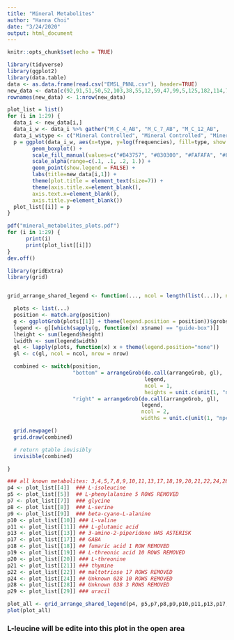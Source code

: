 ```yaml
---
title: "Mineral Metabolites"
author: "Hanna Choi"
date: "3/24/2020"
output: html_document
---
```


```r
knitr::opts_chunk$set(echo = TRUE)
```
```r
library(tidyverse)
library(ggplot2)
library(data.table)
data <- as.data.frame(read.csv("EMSL_PNNL.csv"), header=TRUE)
new_data <- data[c(92,91,51,50,52,103,38,55,12,59,47,99,5,125,182,114,7,27,56,57,76,62,132,111,106,173,201,121,81),]
rownames(new_data) <- 1:nrow(new_data)
```
```r
plot_list = list()
for (i in 1:29) {
  data_i <- new_data[i,]
  data_i_w <- data_i %>% gather("M_C_4_AB",	"M_C_7_AB",	"M_C_12_AB",	"M_C_14_AB",	"M_C_19_AB",	"M_C_30_AB",	"M_H_2_AB",	"M_H_2B",	"M_H_4_AB",	"M_H_11_AB",	"M_H_17_AB",	"M_H_26_AB",	"M_H_28_AB",	"M_H_30_AB",	"M_H_32_AB",	"M_H_34_AB",	"O_C_4_AB",	"O_C_12_AB",	"O_C_14_AB",	"O_C_19_AB",	"O_C_27_AB",	"O_C_34_AB",	"O_H_2_AB",	"O_H_4_AB",	"O_H_11_AB",	"O_H_17_AB",	"O_H_32_AB", key="type", value="frequencies")
  data_i_w$type <- c("Mineral Controlled", "Mineral Controlled", "Mineral Controlled", "Mineral Controlled", "Mineral Controlled", "Mineral Controlled", "Mineral Heated", "Mineral Heated", "Mineral Heated", "Mineral Heated", "Mineral Heated", "Mineral Heated", "Mineral Heated", "Mineral Heated", "Mineral Heated", "Mineral Heated", "Organic Controlled", "Organic Controlled", "Organic Controlled", "Organic Controlled", "Organic Controlled", "Organic Controlled", "Organic Heated", "Organic Heated", "Organic Heated", "Organic Heated", "Organic Heated")
  p = ggplot(data_i_w, aes(x=type, y=log(frequencies), fill=type, show.legend=FALSE)) +
        geom_boxplot() +
        scale_fill_manual(values=c("#B43757", "#830300", "#FAFAFA", "#808080")) +
        scale_alpha(range=c(.1, .1, .2, 1.)) +
        geom_point(show.legend = FALSE) +
        labs(title=new_data[i,1]) +
        theme(plot.title = element_text(size=7)) +
        theme(axis.title.x=element_blank(),
        axis.text.x=element_blank(), 
        axis.title.y=element_blank())
  plot_list[[i]] = p
}
```
```r
pdf("mineral_metabolites_plots.pdf")
for (i in 1:29) {
      print(i)
      print(plot_list[[i]])
}
dev.off()
```

```r
library(gridExtra)
library(grid)


grid_arrange_shared_legend <- function(..., ncol = length(list(...)), nrow = 1, position = c("bottom", "right")) {

  plots <- list(...)
  position <- match.arg(position)
  g <- ggplotGrob(plots[[1]] + theme(legend.position = position))$grobs
  legend <- g[[which(sapply(g, function(x) x$name) == "guide-box")]]
  lheight <- sum(legend$height)
  lwidth <- sum(legend$width)
  gl <- lapply(plots, function(x) x + theme(legend.position="none"))
  gl <- c(gl, ncol = ncol, nrow = nrow)

  combined <- switch(position,
                     "bottom" = arrangeGrob(do.call(arrangeGrob, gl),
                                            legend,
                                            ncol = 1,
                                            heights = unit.c(unit(1, "npc") - lheight, lheight)),
                     "right" = arrangeGrob(do.call(arrangeGrob, gl),
                                           legend,
                                           ncol = 2,
                                           widths = unit.c(unit(1, "npc") - lwidth, lwidth)))

  grid.newpage()
  grid.draw(combined)

  # return gtable invisibly
  invisible(combined)

}

```
```r
### all known metabolites: 3,4,5,7,8,9,10,11,13,17,18,19,20,21,22,24,28,29
p4 <- plot_list[[4]]  ### L-isoleucine
p5 <- plot_list[[5]]  ## L-phenylalanine 5 ROWS REMOVED
p7 <- plot_list[[7]]  ### glycine
p8 <- plot_list[[8]]  ### L-serine
p9 <- plot_list[[9]]  ### beta-cyano-L-alanine
p10 <- plot_list[[10]] ### L-valine 
p11 <- plot_list[[11]] ### L-glutamic acid
p13 <- plot_list[[13]] ## 3-amino-2-piperidone HAS ASTERISK
p17 <- plot_list[[17]] ## GABA
p18 <- plot_list[[18]] ## fumaric acid 1 ROW REMOVED
p19 <- plot_list[[19]] ## L-threonic acid 10 ROWS REMOVED
p20 <- plot_list[[20]] ### L-threonine
p21 <- plot_list[[21]] ### thymine
p22 <- plot_list[[22]] ## maltotriose 17 ROWS REMOVED
p24 <- plot_list[[24]] ## Unknown 028 10 ROWS REMOVED
p28 <- plot_list[[28]] ## Unknown 038 3 ROWS REMOVED
p29 <- plot_list[[29]] ### uracil

plot_all <- grid_arrange_shared_legend(p4, p5,p7,p8,p9,p10,p11,p13,p17,p18,p19,p20,p21,p22,p29, ncol = 6, nrow = 4)
plot(plot_all)
```
### L-leucine will be edite into this plot in the open area



